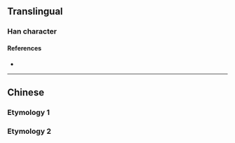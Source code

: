 {{also|檸}}
{{character info/new}}
==Translingual==

===Han character===
{{Han char|rn=75|rad=木|as=05|sn=9|four=|canj=DJMN|ids=⿰木宁}}

====References====
* {{Han ref|kx=0520.020|dkj=14638|dj=0908.020|hdz=21189.010|uh=67E0}}

----

==Chinese==

===Etymology 1===
{{zh-see|楮|v}}

===Etymology 2===
{{zh-see|檸|sv}}